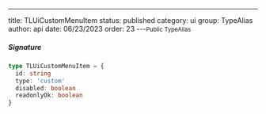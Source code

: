 ---
title: TLUiCustomMenuItem
status: published
category: ui
group: TypeAlias
author: api
date: 06/23/2023
order: 23
---<Small>Public TypeAlias</Small>




##### Signature


```ts
type TLUiCustomMenuItem = {
  id: string
  type: 'custom'
  disabled: boolean
  readonlyOk: boolean
}
```

